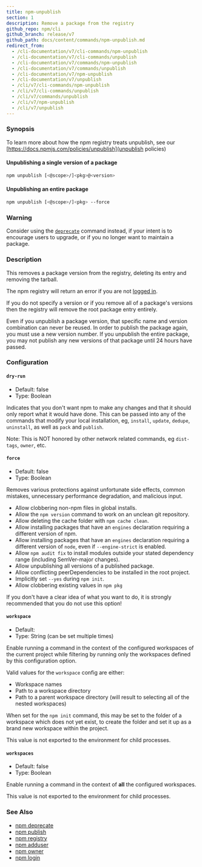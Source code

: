 ```yaml
---
title: npm-unpublish
section: 1
description: Remove a package from the registry
github_repo: npm/cli
github_branch: release/v7
github_path: docs/content/commands/npm-unpublish.md
redirect_from:
  - /cli-documentation/v7/cli-commands/npm-unpublish
  - /cli-documentation/v7/cli-commands/unpublish
  - /cli-documentation/v7/commands/npm-unpublish
  - /cli-documentation/v7/commands/unpublish
  - /cli-documentation/v7/npm-unpublish
  - /cli-documentation/v7/unpublish
  - /cli/v7/cli-commands/npm-unpublish
  - /cli/v7/cli-commands/unpublish
  - /cli/v7/commands/unpublish
  - /cli/v7/npm-unpublish
  - /cli/v7/unpublish
---
```


### Synopsis

To learn more about how the npm registry treats unpublish, see our [https://docs.npmjs.com/policies/unpublish](unpublish policies)

#### Unpublishing a single version of a package

```bash
npm unpublish [<@scope>/]<pkg>@<version>
```

#### Unpublishing an entire package

```bash
npm unpublish [<@scope>/]<pkg> --force
```

### Warning

Consider using the [`deprecate`](/cli/v7/commands/npm-deprecate) command instead, if your intent is to encourage users to upgrade, or if you no longer want to maintain a package.

### Description

This removes a package version from the registry, deleting its entry and removing the tarball.

The npm registry will return an error if you are not [logged in](/cli/v7/commands/npm-adduser).

If you do not specify a version or if you remove all of a package's versions then the registry will remove the root package entry entirely.

Even if you unpublish a package version, that specific name and version combination can never be reused. In order to publish the package again, you must use a new version number. If you unpublish the entire package, you may not publish any new versions of that package until 24 hours have passed.

### Configuration

#### `dry-run`

- Default: false
- Type: Boolean

Indicates that you don't want npm to make any changes and that it should only report what it would have done. This can be passed into any of the commands that modify your local installation, eg, `install`, `update`, `dedupe`, `uninstall`, as well as `pack` and `publish`.

Note: This is NOT honored by other network related commands, eg `dist-tags`, `owner`, etc.

#### `force`

- Default: false
- Type: Boolean

Removes various protections against unfortunate side effects, common mistakes, unnecessary performance degradation, and malicious input.

- Allow clobbering non-npm files in global installs.
- Allow the `npm version` command to work on an unclean git repository.
- Allow deleting the cache folder with `npm cache clean`.
- Allow installing packages that have an `engines` declaration requiring a different version of npm.
- Allow installing packages that have an `engines` declaration requiring a different version of `node`, even if `--engine-strict` is enabled.
- Allow `npm audit fix` to install modules outside your stated dependency range (including SemVer-major changes).
- Allow unpublishing all versions of a published package.
- Allow conflicting peerDependencies to be installed in the root project.
- Implicitly set `--yes` during `npm init`.
- Allow clobbering existing values in `npm pkg`

If you don't have a clear idea of what you want to do, it is strongly recommended that you do not use this option!

#### `workspace`

- Default:
- Type: String (can be set multiple times)

Enable running a command in the context of the configured workspaces of the current project while filtering by running only the workspaces defined by this configuration option.

Valid values for the `workspace` config are either:

- Workspace names
- Path to a workspace directory
- Path to a parent workspace directory (will result to selecting all of the nested workspaces)

When set for the `npm init` command, this may be set to the folder of a workspace which does not yet exist, to create the folder and set it up as a brand new workspace within the project.

This value is not exported to the environment for child processes.

#### `workspaces`

- Default: false
- Type: Boolean

Enable running a command in the context of **all** the configured workspaces.

This value is not exported to the environment for child processes.

### See Also

- [npm deprecate](/cli/v7/commands/npm-deprecate)
- [npm publish](/cli/v7/commands/npm-publish)
- [npm registry](/cli/v7/using-npm/registry)
- [npm adduser](/cli/v7/commands/npm-adduser)
- [npm owner](/cli/v7/commands/npm-owner)
- [npm login](/cli/v7/commands/npm-adduser)
